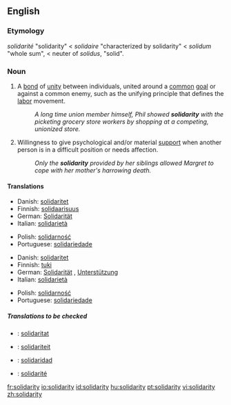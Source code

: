 {{see|Solidarity}} <!-- movement in Poland -->
==English==
{{wikipedia|dab=Solidarity (disambiguation)}}
===Etymology===
{{F.}} ''solidarité'' "solidarity" < ''solidaire'' "characterized by solidarity" < {{L.}} ''solidum'' "whole sum", < neuter of ''solidus'', "solid".

===Noun===
{{en-noun|-}}

# A [[bond]] of [[unity]] between individuals, united around a [[common]] [[goal]] or against a common enemy, such as the unifying principle that defines the [[labor]] movement.
#:''A long time union member himself, Phil showed '''solidarity''' with the picketing grocery store workers by shopping at a competing, unionized store.''
# Willingness to give psychological and/or material [[support]] when another person is in a difficult position or needs affection.
#:''Only the '''solidarity''' provided by her siblings allowed Margret to cope with her mother's harrowing death.''

====Translations====
{{trans-top|unifying bond between individuals with common goal or enemy}}
*Danish: [[solidaritet]]
*Finnish: [[solidaarisuus]]
*German: [[Solidarität]] {{f}}
*Italian: [[solidarietà]] {{f}}
{{trans-mid}}
*Polish: [[solidarność]] {{f}}
*Portuguese: [[solidariedade]] {{f}}
{{trans-bottom}}

{{trans-top|psychological or material support}}
*Danish: [[solidaritet]]
*Finnish: [[tuki]]
*German: [[Solidarität]] {{f}}, [[Unterstützung]] {{f}}
*Italian: [[solidarietà]] {{f}}
{{trans-mid}}
*Polish: [[solidarność]] {{f}}
*Portuguese: [[solidariedade]] {{f}}
{{trans-bottom}}

=====Translations to be checked=====
{{checktrans-top}}
*{{ttbc|Catalan}}: [[solidaritat]]
*{{ttbc|Dutch}}: [[solidariteit]]
*{{ttbc|Spanish}}: [[solidaridad]]
*{{ttbc|French}}: [[solidarité]]
{{trans-bottom}}

[[fr:solidarity]]
[[io:solidarity]]
[[id:solidarity]]
[[hu:solidarity]]
[[pt:solidarity]]
[[vi:solidarity]]
[[zh:solidarity]]